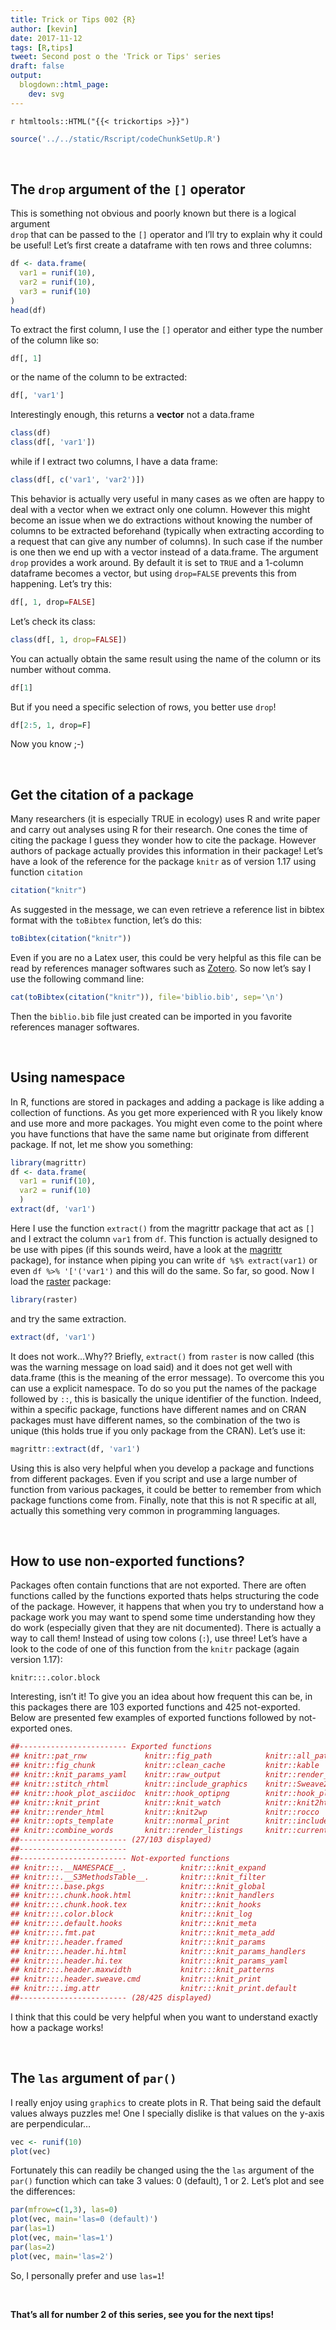 ```yaml
---
title: Trick or Tips 002 {R}
author: [kevin]
date: 2017-11-12
tags: [R,tips]
tweet: Second post o the 'Trick or Tips' series
draft: false
output:
  blogdown::html_page:
    dev: svg
---
```



`r htmltools::HTML("{{< trickortips >}}")`


```r
source('../../static/Rscript/codeChunkSetUp.R')
```


<br>

## The `drop` argument of the `[]` operator   

This is something not obvious and poorly known but there is a logical argument  
`drop` that can be passed to the `[]` operator and I'll try to explain why it
could be useful! Let's first create a dataframe with ten rows and three
columns:

```r
df <- data.frame(
  var1 = runif(10),
  var2 = runif(10),
  var3 = runif(10)
)
head(df)
```

To extract the first column, I use the `[]` operator and either type the number
of the column like so:

```r
df[, 1]
```

or the name of the column to be extracted:

```r
df[, 'var1']
```

Interestingly enough, this returns a **vector** not a data.frame

```r
class(df)
class(df[, 'var1'])
```

while if I extract two columns, I have a data frame:

```r
class(df[, c('var1', 'var2')])
```

This behavior is actually very useful in many cases as we often are happy to
deal with a vector when we extract only one column. However this might become
an issue when we do extractions without knowing the number of columns
to be extracted beforehand (typically when extracting according to a request
that can give any number of columns). In such case if the number is one then
we end up with a vector instead of a data.frame. The argument `drop` provides
a work around. By default it is set to `TRUE` and a 1-column dataframe becomes
a vector, but using `drop=FALSE` prevents this from happening. Let's try this:

```r
df[, 1, drop=FALSE]
```
Let's check its class:

```r
class(df[, 1, drop=FALSE])
```

You can actually obtain the same result using the name of the column or its
number without comma.


```r
df[1]
```

But if you need a specific selection of rows, you better use `drop`!

```r
df[2:5, 1, drop=F]
```

Now you know ;-)


<br>

## Get the citation of a package   

Many researchers (it is especially TRUE in ecology) uses R and write paper and
carry out analyses using R for their research. One cones the time of citing the
package I guess they wonder how to cite the package. However authors of
package actually provides this information in their package! Let's have a look
of the reference for the package `knitr` as of version 1.17 using function
`citation`


```r
citation("knitr")
```

As suggested in the message, we can even retrieve a reference list in bibtex
format with the `toBibtex` function, let's do this:

```r
toBibtex(citation("knitr"))
```

Even if you are no a Latex user, this could be very helpful as this file
can be read by references manager softwares such as [Zotero](https://www.zotero.org/).
So now let's say I use the following command line:

```r
cat(toBibtex(citation("knitr")), file='biblio.bib', sep='\n')
```

Then the `biblio.bib` file just created can be imported in you favorite
references manager softwares.


<br>

## Using namespace

In R, functions are stored in packages and adding a package is like adding
a collection of functions. As you get more experienced with R you likely
know and use more and more packages. You might even come to the point
where you have functions that have the same name but originate from different package.
If not, let me show you something:

```r
library(magrittr)
df <- data.frame(
  var1 = runif(10),
  var2 = runif(10)
  )
extract(df, 'var1')
```

Here I use the function `extract()` from the magrittr package that act as `[]`
and I extract the column `var1` from `df`. This function is actually designed
to be use with pipes (if this sounds weird, have a look at the
[magrittr](http://magrittr.tidyverse.org/) package), for instance when piping
you can write `df %$% extract(var1)` or even `df %>% '['('var1')` and this will
do the same. So far, so good. Now I load the
[raster](https://cran.r-project.org/web/packages/raster/index.html) package:

```r
library(raster)
```

and try the same extraction.

```r
extract(df, 'var1')
```

It does not work...Why?? Briefly, `extract()` from `raster` is now called (this
was the warning message on load said) and it does not get well with data.frame
(this is the meaning of the error message). To overcome this you can use a
explicit namespace. To do so you put the names of the package followed by `::`,
this is basically the unique identifier of the function. Indeed, within a
specific package, functions have different names and on CRAN packages must have
different names, so the combination of the two is unique (this holds true if you
only package from the CRAN). Let's use it:

```r
magrittr::extract(df, 'var1')
```

Using this is also very helpful when you develop a package and functions from
different packages. Even if you script and use a large number
of function from various packages, it could be better to remember
from which package functions come from. Finally, note that this is not R specific
at all, actually this something very common in programming languages.



<br>

## How to use non-exported functions?

Packages often contain functions that are not exported. There are often functions
called by the functions exported thats helps structuring the code of the package.
However, it happens that when you try to understand how a package work you may
want to spend some time understanding how they do work (especially given that
they are nit documented). There is actually a way to call them! Instead of using
tow colons (`:`), use three! Let's have a look to the code of one of this function
from the `knitr` package (again version 1.17):

```
knitr:::.color.block
```

Interesting, isn't it! To give you an idea about how frequent this can be, in
this packages there are 103 exported functions and 425 not-exported. Below
are presented few examples of exported functions followed by not-exported ones.


```r
##------------------------ Exported functions
## knitr::pat_rnw             knitr::fig_path            knitr::all_patterns
## knitr::fig_chunk           knitr::clean_cache         knitr::kable
## knitr::knit_params_yaml    knitr::raw_output          knitr::render_sweave
## knitr::stitch_rhtml        knitr::include_graphics    knitr::Sweave2knitr
## knitr::hook_plot_asciidoc  knitr::hook_optipng        knitr::hook_plot_tex
## knitr::knit_print          knitr::knit_watch          knitr::knit2html
## knitr::render_html         knitr::knit2wp             knitr::rocco
## knitr::opts_template       knitr::normal_print        knitr::include_url
## knitr::combine_words       knitr::render_listings     knitr::current_input
##------------------------ (27/103 displayed)
##------------------------
##------------------------ Not-exported functions
## knitr:::.__NAMESPACE__.            knitr:::knit_expand
## knitr:::.__S3MethodsTable__.       knitr:::knit_filter
## knitr:::.base.pkgs                 knitr:::knit_global
## knitr:::.chunk.hook.html           knitr:::knit_handlers
## knitr:::.chunk.hook.tex            knitr:::knit_hooks
## knitr:::.color.block               knitr:::knit_log
## knitr:::.default.hooks             knitr:::knit_meta
## knitr:::.fmt.pat                   knitr:::knit_meta_add
## knitr:::.header.framed             knitr:::knit_params
## knitr:::.header.hi.html            knitr:::knit_params_handlers
## knitr:::.header.hi.tex             knitr:::knit_params_yaml
## knitr:::.header.maxwidth           knitr:::knit_patterns
## knitr:::.header.sweave.cmd         knitr:::knit_print
## knitr:::.img.attr                  knitr:::knit_print.default
##------------------------ (28/425 displayed)
```

I think that this could be very helpful when you want to understand exactly
how a package works!


<br>

## The `las` argument of `par()`     

I really enjoy using `graphics` to create plots in R. That being said the default
values always puzzles me! One I specially dislike is that values on the y-axis
are perpendicular...

```r
vec <- runif(10)
plot(vec)
```

Fortunately this can readily be changed using the the `las` argument of the
`par()` function which can take 3 values: 0 (default), 1 or 2. Let's plot
and see the differences:

```r
par(mfrow=c(1,3), las=0)
plot(vec, main='las=0 (default)')
par(las=1)
plot(vec, main='las=1')
par(las=2)
plot(vec, main='las=2')
```

So, I personally prefer and use `las=1`!


<br>

**That's all for number 2 of this series, see you for the next tips!**

<br><br>
